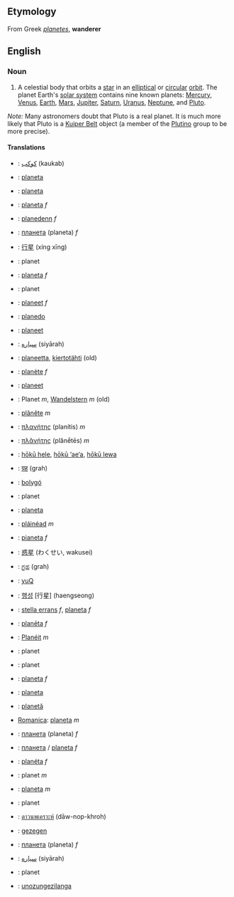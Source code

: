 ==Etymology==
From Greek ''[[planetes]]'', '''wanderer'''

==English==

===Noun===
#A celestial body that orbits a [[star]] in an [[elliptical]] or [[circular]] [[orbit]].  The planet Earth's [[solar system]] contains nine known planets: [[Mercury]], [[Venus]], [[Earth]], [[Mars]], [[Jupiter]], [[Saturn]], [[Uranus]], [[Neptune]], and [[Pluto]].

''Note:'' Many astronomers doubt that Pluto is a real planet. It is much more likely that Pluto is a [[Kuiper Belt]] object (a member of the [[Plutino]] group to be more precise).

====Translations====
*{{ar}}: [[كوكب]] (kaukab)
*{{eu}}: [[planeta]]
*{{bns}}: [[planeta]]
*{{bs}}: [[planeta]] ''f''
*{{br}}: [[planedenn]] ''f''
*{{bg}}: [[планета]] (planeta) ''f''
*{{zh}}: [[行星]] (xíng xīng)
*{{hr}}: planet
*{{cz}}: [[planeta]] ''f''
*{{da}}: planet
*{{nl}}: [[planeet]] ''f''
*{{eo}}: [[planedo]]
*{{et}}: [[planeet]]
*{{fa}}: [[سياره]] (siyārah)
*{{fi}}: [[planeetta]], [[kiertotähti]] (old)
*{{fr}}: [[planète]] ''f''
*{{fy}}: [[planeet]]
*{{de}}: Planet ''m'', [[Wandelstern]] ''m'' (old)
*{{gmh}}: [[plânête]] ''m''
*{{el}}: [[πλανήτης]] (planítis) ''m''
*{{grc}}: [[πλᾰνήτης]] (plănḗtēs) ''m''
*{{haw}}: [[hōkū hele]], [[hōkū ‘ae‘a]], [[hōkū lewa]]
*{{hi}}: [[ग्रह]] (grah)
*{{hu}}: [[bolygó]]
*{{id}}: planet
*{{ia}}: [[planeta]]
*{{ga}}: [[pláinéad]] ''m''
*{{it}}: [[pianeta]] ''f''
*{{ja}}: [[惑星]] (わくせい, wakusei)
*{{ka}}: [[ಗ್ರಹ]] (grah)
*{{tlh}}: [[yuQ]]
*{{ko}}: [[행성]] [行星] (haengseong)
*{{la}}: [[stella errans]] ''f'', [[planeta]] ''f''
*{{lv}}: [[planēta]] ''f''
*{{lb}}: [[Planéit]] ''m''
*{{ms}}: planet
*{{no}}: planet
*{{pl}}: [[planeta]] ''f''
*{{pt}}: [[planeta]]
*{{ro}}: [[planetă]]
*[[Romanica]]: [[planeta]] ''m''
*{{ru}}: [[планета]] (planeta) ''f''
*{{se}}: [[планета]] / [[planeta]] ''f''
*{{sk}}: [[planéta]] ''f''
*{{sl}}: planet ''m''
*{{es}}: [[planeta]] ''m''
*{{sv}}: planet
*{{th}}: [[ดาวนพเคราะห์]] (dāw-nop-khroh)
*{{tr}}: [[gezegen]]
*{{uk}}: [[планета]] (planeta) ''f''
*{{ur}}: [[سياره]] (siyārah)
*{{vo}}: planet
*{{zu}}: [[unozungezilanga]]
